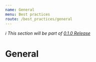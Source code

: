 ```yaml
---
name: General
menu: Best practices
route: /best_practices/general
---
```


_ℹ️ This section will be part of [0.1.0 Release](https://github.com/guidesmiths/cybersecurity-handbook/issues/41)_

# General